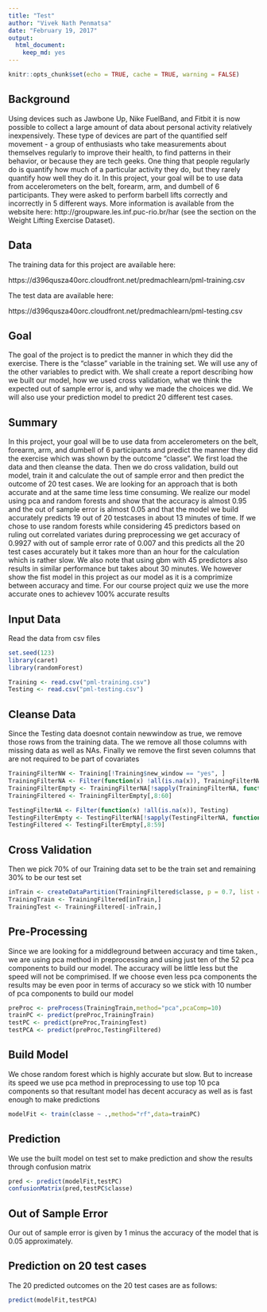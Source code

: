 ---
title: "Test"
author: "Vivek Nath Penmatsa"
date: "February 19, 2017"
output: 
  html_document: 
    keep_md: yes
---

```{r setup, include=FALSE}
knitr::opts_chunk$set(echo = TRUE, cache = TRUE, warning = FALSE)
```

## Background

Using devices such as Jawbone Up, Nike FuelBand, and Fitbit it is now possible to collect a large amount of data about personal activity relatively inexpensively. These type of devices are part of the quantified self movement - a group of enthusiasts who take measurements about themselves regularly to improve their health, to find patterns in their behavior, or because they are tech geeks. One thing that people regularly do is quantify how much of a particular activity they do, but they rarely quantify how well they do it. In this project, your goal will be to use data from accelerometers on the belt, forearm, arm, and dumbell of 6 participants. They were asked to perform barbell lifts correctly and incorrectly in 5 different ways. More information is available from the website here: http://groupware.les.inf.puc-rio.br/har (see the section on the Weight Lifting Exercise Dataset). 

## Data

The training data for this project are available here:

https://d396qusza40orc.cloudfront.net/predmachlearn/pml-training.csv

The test data are available here:

https://d396qusza40orc.cloudfront.net/predmachlearn/pml-testing.csv

## Goal

The goal of the project is to predict the manner in which they did the exercise. There is the "classe" variable in the training set. We will use any of the other variables to predict with. We shall create a report describing how we built our model, how we used cross validation, what we think the expected out of sample error is, and why we made the choices we did. We will also use your prediction model to predict 20 different test cases.

## Summary

In this project, your goal will be to use data from accelerometers on the belt, forearm, arm, and dumbell of 6 participants and predict the manner they did the exercise which was shown by the outcome "classe". We first load the data and then cleanse the data. Then we do cross validation, build out model, train it and calculate the out of sample error and then predict the outcome of 20 test cases. We are looking for an approach that is both accurate and at the same time less time consuming. We realize our model using pca and random forests and show that the accuracy is almost 0.95 and the out of sample error is almost 0.05 and that the model we build accurately predicts 19 out of 20 testcases in about 13 minutes of time. If we chose to use random forests while considering 45 predictors based on ruling out correlated variates during preprocessing we get accuracy of 0.9927 with out of sample error rate of 0.007 and this predicts all the 20 test cases accurately but it takes more than an hour for the calculation which is rather slow. We also note that using gbm with 45 predictors also results in similar performance but takes about 30 minutes. We however show the fist model in this project as our model as it is a comprimize between accuracy and time. For our course project quiz we use the more accurate ones to achievev 100% accurate results

## Input Data
Read the data from csv files
```{r}
set.seed(123)
library(caret)
library(randomForest)

Training <- read.csv("pml-training.csv")
Testing <- read.csv("pml-testing.csv")
```
## Cleanse Data
Since the Testing data doesnot contain newwindow as true, we remove those rows from the training data.
The we remove all those columns with missing data as well as NAs. Finally we remove the first seven columns that are not required to be part of covariates
```{r}
TrainingFilterNW <- Training[!Training$new_window == "yes", ]
TrainingFilterNA <- Filter(function(x) !all(is.na(x)), TrainingFilterNW)
TrainingFilterEmpty <- TrainingFilterNA[!sapply(TrainingFilterNA, function(x) all(x == ""))]
TrainingFiltered <- TrainingFilterEmpty[,8:60]

TestingFilterNA <- Filter(function(x) !all(is.na(x)), Testing)
TestingFilterEmpty <- TestingFilterNA[!sapply(TestingFilterNA, function(x) all(x == ""))]
TestingFiltered <- TestingFilterEmpty[,8:59]
```
## Cross Validation
Then we pick 70% of our Training data set to be the train set and remaining 30% to be our test set
```{r}
inTrain <- createDataPartition(TrainingFiltered$classe, p = 0.7, list =FALSE)
TrainingTrain <- TrainingFiltered[inTrain,]
TrainingTest <- TrainingFiltered[-inTrain,]
```
## Pre-Processing
Since we are looking for a middleground between accuracy and time taken., we are using pca method in preprocessing and using just ten of the 52 pca components to build our model. The accuracy will be little less but the speed will not be comprimised. If we choose even less pca components the results may be even poor in terms of accuracy so we stick with 10 number of pca components to build our model
```{r}
preProc <- preProcess(TrainingTrain,method="pca",pcaComp=10)
trainPC <- predict(preProc,TrainingTrain)
testPC <- predict(preProc,TrainingTest)
testPCA <- predict(preProc,TestingFiltered)
```
## Build Model
We chose random forest which is highly accurate but slow. But to increase its speed we use pca method in preprocessing to use top 10 pca components so that resultant model has decent accuracy as well as is fast enough to make predictions
```{r}
modelFit <- train(classe ~ .,method="rf",data=trainPC)
```
## Prediction
We use the built model on test set to make prediction and show the results through confusion matrix
```{r}
pred <- predict(modelFit,testPC)
confusionMatrix(pred,testPC$classe)
```
## Out of Sample Error
Our out of sample error is given by 1 minus the accuracy of the model that is 0.05 approximately.

## Prediction on 20 test cases
The 20 predicted outcomes on the 20 test cases are as follows:
```{r}
predict(modelFit,testPCA)
```


